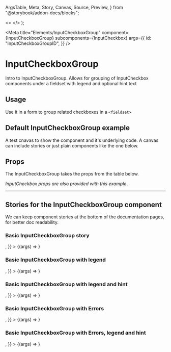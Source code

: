   ArgsTable,
  Meta,
  Story,
  Canvas,
  Source,
  Preview,
} from "@storybook/addon-docs/blocks";

<!-- setup some child checkboxes to pass into the children prop -->

  <>
    <InputCheckbox
      id="checkbox-7"
      name="checkbox-7"
      label="Checkbox 7"
      value={7}
    />
    <InputCheckbox
      id="checkbox-8"
      name="checkbox-8"
      label="Checkbox 8"
      value={8}
    />
    <InputCheckbox
      id="checkbox-9"
      name="checkbox-9"
      label="Checkbox 9"
      value={9}
    />
  </>
);

<!-- Add base Meta for each story,
     meta like args can be overridden at story level if required -->

<Meta
  title="Elements/InputCheckboxGroup"
  component={InputCheckboxGroup}
  subcomponents={InputCheckbox}
  args={{
    id: "InputCheckboxGroupID",
  }}
/>

<!--- Start content -->

# InputCheckboxGroup

Intro to InputCheckboxGroup. Allows for grouping of InputCheckbox components under a fieldset with legend and optional hint text

## Usage

Use it in a form to group related checkboxes in a `<fieldset>`

## Default InputCheckboxGroup example

A test cnavas to show the component and it's underlying code.
A canvas can include stories or just plain components like the one below.

<Canvas>
  <InputCheckboxGroup
    id="checkboxgroup1"
    legend="CheckboxGroup Legend"
    hint="Some hint text to help guide users"
  >
    <InputCheckbox
      id="checkbox-1"
      name="checkbox-1"
      label="Checkbox 1"
      value={1}
    />
    <InputCheckbox
      id="checkbox-2"
      name="checkbox-2"
      label="Checkbox 2"
      value={2}
    />
    <InputCheckbox
      id="checkbox-3"
      name="checkbox-3"
      label="Checkbox 3"
      value={3}
    />
  </InputCheckboxGroup>
  <InputCheckboxGroup
    id="group-2"
    legend="Checkbox Group with hint and error"
    hint="Hint message"
    errorMsg="Error message"
    hasError
  >
    <InputCheckbox
      id="checkbox-4"
      name="checkbox-4"
      label="Checkbox 4"
      value={4}
    />
    <InputCheckbox
      id="checkbox-5"
      name="checkbox-5"
      label="Checkbox 5"
      value={5}
    />
    <InputCheckbox
      id="checkbox-6"
      name="checkbox-6"
      label="Checkbox 6"
      value={6}
    />
  </InputCheckboxGroup>
</Canvas>

## Props

<p>The InputCheckboxGroup takes the props from the table below.</p>
<p>
  <em>InputCheckbox props are also provided with this example</em>.
</p>
<ArgsTable
  components={{
    InputCheckboxGroup: InputCheckboxGroup,
    InputCheckbox: InputCheckbox,
  }}
/>

<hr />

## Stories for the InputCheckboxGroup component

We can keep component stories at the bottom of the documentation pages, for better doc readability.

### Basic InputCheckboxGroup story

<Canvas>
  <Story
    name="Basic"
    args={{
      children: <ChildCheckboxes7_9 />,
    }}
  >
    {(args) => <InputCheckboxGroup {...args} />}
  </Story>
</Canvas>

### Basic InputCheckboxGroup with legend

<Canvas>
  <Story
    name="With legend"
    args={{
      legend: "Checkbox group legend",
      children: <ChildCheckboxes7_9 />,
    }}
  >
    {(args) => <InputCheckboxGroup {...args} />}
  </Story>
</Canvas>

### Basic InputCheckboxGroup with legend and hint

<Canvas>
  <Story
    name="With legend and hint"
    args={{
      legend: "Checkbox group legend",
      hint: "Some hint text to help guide the user.",
      children: <ChildCheckboxes7_9 />,
    }}
  >
    {(args) => <InputCheckboxGroup {...args} />}
  </Story>
</Canvas>

### Basic InputCheckboxGroup with Errors

<Canvas>
  <Story
    name="With errors"
    args={{
      legend: "Checkbox group with error",
      errorMsg: "There is an error with x and y",
      hasError: true,
      children: <ChildCheckboxes7_9 />,
    }}
  >
    {(args) => <InputCheckboxGroup {...args} />}
  </Story>
</Canvas>

### Basic InputCheckboxGroup with Errors, legend and hint

<Canvas>
  <Story
    name="With errors and hint"
    args={{
      legend: "Checkbox Group with hint and error",
      hint: "Hint message",
      errorMsg: "There is an error with x",
      hasError: true,
      children: <ChildCheckboxes7_9 />,
    }}
  >
    {(args) => <InputCheckboxGroup {...args} />}
  </Story>
</Canvas>

